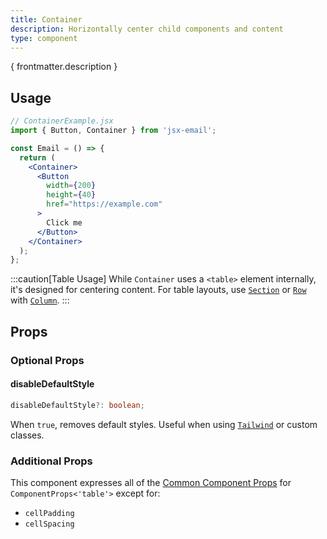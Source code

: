 ```yaml
---
title: Container
description: Horizontally center child components and content
type: component
---
```


<p>{ frontmatter.description }</p>

<Install type={frontmatter.type}/>

## Usage

```jsx "Container"
// ContainerExample.jsx
import { Button, Container } from 'jsx-email';

const Email = () => {
  return (
    <Container>
      <Button 
        width={200}
        height={40}
        href="https://example.com"
      >
        Click me
      </Button>
    </Container>
  );
};
```

:::caution[Table Usage]
While `Container` uses a `<table>` element internally, it's designed for centering content. For table layouts, use [`Section`](/components/section) or [`Row`](/components/row) with [`Column`](/components/column).
:::

## Props

### Optional Props

#### disableDefaultStyle
```ts
disableDefaultStyle?: boolean;
```
When `true`, removes default styles. Useful when using [`Tailwind`](/components/tailwind) or custom classes.

### Additional Props

This component expresses all of the [Common Component Props](https://react.dev/reference/react-dom/components/common) for `ComponentProps<'table'>` except for:
- `cellPadding`
- `cellSpacing`
